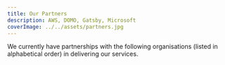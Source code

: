 ```yaml
---
title: Our Partners
description: AWS, DOMO, Gatsby, Microsoft
coverImage: ../../assets/partners.jpg
---
```



We currently have partnerships with the following organisations (listed in alphabetical order) in delivering our services.

<PartnerList />
